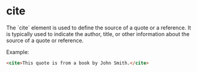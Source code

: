 
# cite
<Separator />
The `cite` element is used to define the source of a quote or a reference. It is typically used to indicate the author, title, or other information about the source of a quote or reference.

Example:
```html
<cite>This quote is from a book by John Smith.</cite>
```